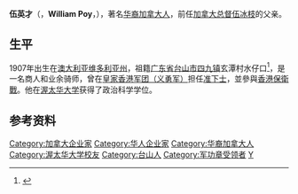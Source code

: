 {{Refimprove|time=2017-12-14T02:07:54+00:00}}
'''伍英才'''（{{link-en|军功勋章 (英国)|Military Medal|MM}}，'''William Poy'''，{{bd|1907年||2002年|2月3日}}），著名[[华裔加拿大人|华裔加拿大人]]，前任[[加拿大总督|加拿大总督]][[伍冰枝|伍冰枝]]的父亲。

==生平==
1907年出生在[[澳大利亚|澳大利亚]][[维多利亚州|维多利亚州]]，祖籍[[广东省|广东省]][[台山市|台山市]][[四九镇|四九镇]]玄潭村水仔口<ref>{{cite web|url=http://news.sina.com.cn/o/2005-09-21/11226999006s.shtml|title=四九镇：加拿大华裔女总督伍冰枝的故乡|publisher=新华网|date=2005-09-21|accessdate=2017-12-14|archive-date=2020-07-08|archive-url=https://web.archive.org/web/20200708062744/http://news.sina.com.cn/o/2005-09-21/11226999006s.shtml|dead-url=no}}</ref>，是一名商人和业余骑师，曾在[[皇家香港军团（义勇军）|皇家香港军团（义勇军）]]担任[[准下士|准下士]]，並參與[[香港保衛戰|香港保衛戰]]。他在[[渥太华大学|渥太华大学]]获得了政治科学学位。

==参考资料==
{{reflist}}

{{DEFAULTSORT:W}}
[[Category:加拿大企业家|Category:加拿大企业家]]
[[Category:华人企业家|Category:华人企业家]]
[[Category:华裔加拿大人|Category:华裔加拿大人]]
[[Category:渥太华大学校友|Category:渥太华大学校友]]
[[Category:台山人|Category:台山人]]
[[Category:军功章受领者|Category:军功章受领者]]
[[Category:伍姓|Y]]